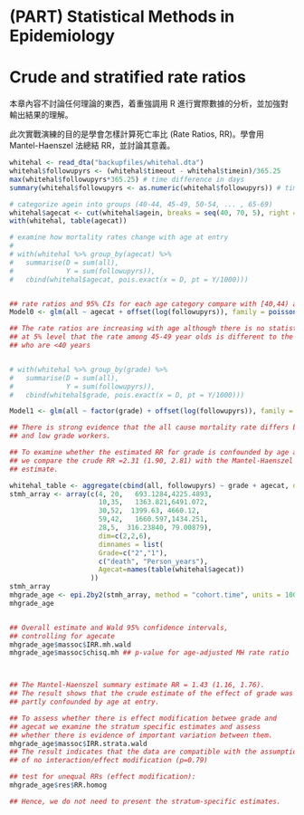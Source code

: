 # (PART) Statistical Methods in Epidemiology {-}


# Crude and stratified rate ratios

本章內容不討論任何理論的東西，着重強調用 R 進行實際數據的分析，並加強對輸出結果的理解。


此次實戰演練的目的是學會怎樣計算死亡率比 (Rate Ratios, RR)。學會用 Mantel-Haenszel 法總結 RR，並討論其意義。

```r
whitehal <- read_dta("backupfiles/whitehal.dta")
whitehal$followupyrs <- (whitehal$timeout - whitehal$timein)/365.25
max(whitehal$followupyrs*365.25) # time difference in days
summary(whitehal$followupyrs <- as.numeric(whitehal$followupyrs)) # time difference in years

# categorize agein into groups (40-44, 45-49, 50-54, ... , 65-69)
whitehal$agecat <- cut(whitehal$agein, breaks = seq(40, 70, 5), right = FALSE)
with(whitehal, table(agecat))

# examine how mortality rates change with age at entry
# 
# with(whitehal %>% group_by(agecat) %>%
#   summarise(D = sum(all),
#             Y = sum(followupyrs)),
#   cbind(whitehal$agecat, pois.exact(x = D, pt = Y/1000)))


## rate ratios and 95% CIs for each age category compare with [40,44) age group
Model0 <- glm(all ~ agecat + offset(log(followupyrs)), family = poisson(link = "log"), data = whitehal); ci.exp(Model0)

## The rate ratios are increasing with age although there is no statistical evidence
## at 5% level that the rate among 45-49 year olds is different to the rate among men
## who are <40 years


# with(whitehal %>% group_by(grade) %>%
#   summarise(D = sum(all),
#             Y = sum(followupyrs)),
#   cbind(whitehal$grade, pois.exact(x = D, pt = Y/1000)))

Model1 <- glm(all ~ factor(grade) + offset(log(followupyrs)), family = poisson(link = "log"), data = whitehal); ci.exp(Model1)

## There is strong evidence that the all cause mortality rate differs between high
## and low grade workers.

## To examine whether the estimated RR for grade is confounded by age at entry
## we compare the crude RR =2.31 (1.90, 2.81) with the Mantel-Haenszel summary
## estimate.

whitehal_table <- aggregate(cbind(all, followupyrs) ~ grade + agecat, data=whitehal, sum)
stmh_array <- array(c(4, 20,   693.1284,4225.4893,
                      10,35,   1363.821,6491.072,
                      30,52,  1399.63, 4660.12,                                                        51,67,   1832.169,3449.846,
                      59,42,   1660.597,1434.251,
                      28,5,  316.23840, 79.00879),
                      dim=c(2,2,6),
                      dimnames = list(
                      Grade=c("2","1"),
                      c("death", "Person_years"),
                      Agecat=names(table(whitehal$agecat))
                    ))
stmh_array
mhgrade_age <- epi.2by2(stmh_array, method = "cohort.time", units = 1000)
mhgrade_age


## Overall estimate and Wald 95% confidence intervals,
## controlling for agecate
mhgrade_age$massoc$IRR.mh.wald
mhgrade_age$massoc$chisq.mh ## p-value for age-adjusted MH rate ratio



## The Mantel-Haenszel summary estimate RR = 1.43 (1.16, 1.76).
## The result shows that the crude estimate of the effect of grade was
## partly confounded by age at entry.

## To assess whether there is effect modification betwee grade and
## agecat we examine the stratum specific estimates and assess
## whether there is evidence of important variation between them.
mhgrade_age$massoc$IRR.strata.wald
## The result indicates that the data are compatible with the assumption
## of no interaction/effect modification (p=0.79)

## test for unequal RRs (effect modification):
mhgrade_age$res$RR.homog

## Hence, we do not need to present the stratum-specific estimates.
```
